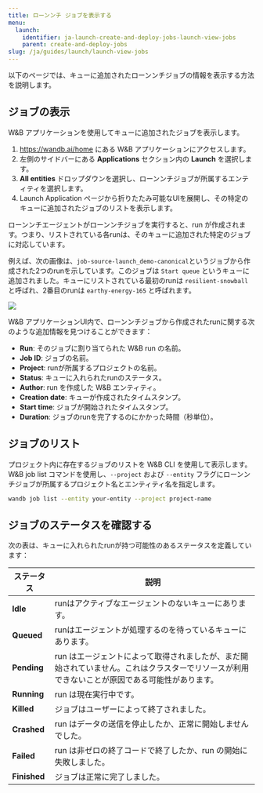 ```yaml
---
title: ローンンチ ジョブを表示する
menu:
  launch:
    identifier: ja-launch-create-and-deploy-jobs-launch-view-jobs
    parent: create-and-deploy-jobs
slug: /ja/guides/launch/launch-view-jobs
---
```


以下のページでは、キューに追加されたローンンチジョブの情報を表示する方法を説明します。

## ジョブの表示

W&B アプリケーションを使用してキューに追加されたジョブを表示します。

1. https://wandb.ai/home にある W&B アプリケーションにアクセスします。
2. 左側のサイドバーにある **Applications** セクション内の **Launch** を選択します。
3. **All entities** ドロップダウンを選択し、ローンンチジョブが所属するエンティティを選択します。
4. Launch Application ページから折りたたみ可能なUIを展開し、その特定のキューに追加されたジョブのリストを表示します。

<Note>
ローンンチエージェントがローンンチジョブを実行すると、run が作成されます。つまり、リストされている各runは、そのキューに追加された特定のジョブに対応しています。
</Note>

例えば、次の画像は、`job-source-launch_demo-canonical`というジョブから作成された2つのrunを示しています。このジョブは `Start queue` というキューに追加されました。キューにリストされている最初のrunは `resilient-snowball` と呼ばれ、2番目のrunは `earthy-energy-165` と呼ばれます。

<Frame>
    <img src="/images/launch/launch_jobs_status.png"  />
</Frame>

W&B アプリケーションUI内で、ローンンチジョブから作成されたrunに関する次のような追加情報を見つけることができます：
   - **Run**: そのジョブに割り当てられた W&B run の名前。
   - **Job ID**: ジョブの名前。
   - **Project**: runが所属するプロジェクトの名前。
   - **Status**: キューに入れられたrunのステータス。
   - **Author**: run を作成した W&B エンティティ。
   - **Creation date**: キューが作成されたタイムスタンプ。
   - **Start time**: ジョブが開始されたタイムスタンプ。
   - **Duration**: ジョブのrunを完了するのにかかった時間（秒単位）。

## ジョブのリスト 
プロジェクト内に存在するジョブのリストを W&B CLI を使用して表示します。W&B job list コマンドを使用し、`--project` および `--entity` フラグにローンンチジョブが所属するプロジェクト名とエンティティ名を指定します。

```bash
wandb job list --entity your-entity --project project-name
```

## ジョブのステータスを確認する

次の表は、キューに入れられたrunが持つ可能性のあるステータスを定義しています：

| ステータス | 説明 |
| --- | --- |
| **Idle** | runはアクティブなエージェントのないキューにあります。 |
| **Queued** | runはエージェントが処理するのを待っているキューにあります。 |
| **Pending** | run はエージェントによって取得されましたが、まだ開始されていません。これはクラスターでリソースが利用できないことが原因である可能性があります。 |
| **Running** | run は現在実行中です。 |
| **Killed** | ジョブはユーザーによって終了されました。 |
| **Crashed** | run はデータの送信を停止したか、正常に開始しませんでした。 |
| **Failed** | run は非ゼロの終了コードで終了したか、run の開始に失敗しました。 |
| **Finished** | ジョブは正常に完了しました。 |
